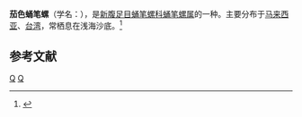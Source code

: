 {{Speciesbox
| taxon = Vexillum melongenum
| binomial_authority = (Lamark, 1811)
}}
'''茄色蛹笔螺'''（学名：''{{lang|la|Vexillum melongenum}}''），是[[新腹足目|新腹足目]][[蛹笔螺科|蛹笔螺科]][[蛹笔螺属|蛹笔螺属]]的一种。主要分布于[[马来西亚|马来西亚]]、[[台湾|台湾]]，常栖息在浅海沙底。<ref>{{cite web|url=http://shell.sinica.edu.tw/chinese/shellbase_detail.php?science_no=3421|title=国际贝库：茄色蛹笔螺|publisher=台湾贝类资料库|accessdate=2009-08-11|archive-date=2016-03-04|archive-url=https://web.archive.org/web/20160304095327/http://shell.sinica.edu.tw/chinese/shellbase_detail.php?science_no=3421|dead-url=no}}</ref>

== 参考文献 ==
{{reflist}}
{{taxonbar}}
[[Category:_1811年描述的动物|Q]]
[[Category:蛹笔螺属|Q]]